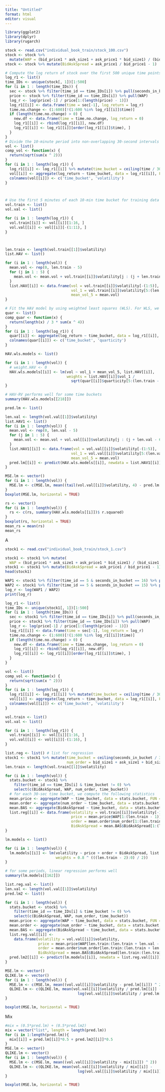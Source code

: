 ---
title: "Untitled"
format: html
editor: visual
---

```{r}
library(ggplot2)
library(dplyr)
library(rugarch)
```

```{r}
stock <- read.csv("individual_book_train/stock_100.csv")
stock <- stock %>% 
  mutate(WAP = (bid_price1 * ask_size1 + ask_price1 * bid_size1) / (bid_size1 + ask_size1))
stock <- stock %>% mutate(BidAskSpread = ask_price1 / bid_price1 - 1)

# Compute the log return of stock over the first 500 unique time points.
log_r1 <- list()
time_IDs <- unique(stock[, 1])[1:500]
for (i in 1 : length(time_IDs)) {
  sec <- stock %>% filter(time_id == time_IDs[i]) %>% pull(seconds_in_bucket)
  price <- stock %>% filter(time_id == time_IDs[i]) %>% pull(WAP)
  log_r <- log(price[-1] / price[1:(length(price) - 1)])
  log_r1[[i]] <- data.frame(time = sec[-1], log_return = log_r)
  time.no.change <- (1:600)[!(1:600 %in% log_r1[[i]]$time)]
  if (length(time.no.change) > 0) {
    new.df <- data.frame(time = time.no.change, log_return = 0)
    log_r1[[i]] <- rbind(log_r1[[i]], new.df)
    log_r1[[i]] <- log_r1[[i]][order(log_r1[[i]]$time), ]
  }
}
# Divide the 10-minute period into non-overlapping 30-second intervals and use the list to store the volatility of stock for each 30-second period in different time periods.
vol <- list()
comp_vol <- function(x) {
  return(sqrt(sum(x ^ 2)))
}
for (i in 1 : length(log_r1)) {
  log_r1[[i]] <- log_r1[[i]] %>% mutate(time_bucket = ceiling(time / 30))
  vol[[i]] <- aggregate(log_return ~ time_bucket, data = log_r1[[i]], FUN = comp_vol)
  colnames(vol[[i]]) <- c('time_bucket', 'volatility')
}



# Use the first 5 minutes of each 10-min time bucket for training data and the last 5 minutes for validation.
vol.train <- list()
vol.val <- list()

for (i in 1 : length(log_r1)) {
  vol.train[[i]] <- vol[[i]][1:16, ]
  vol.val[[i]] <- vol[[i]][-(1:11), ]
}



len.train <- length(vol.train[[1]]$volatility)
list.HAV <- list()

for (i in 1 : length(vol)) {
  mean.vol <- rep(0, len.train - 5)
  for (j in 1 : 5) {
    mean.vol <- mean.vol + vol.train[[i]]$volatility[j : (j + len.train - 6)] / 5
  }
  list.HAV[[i]] <- data.frame(vol = vol.train[[i]]$volatility[-(1:5)], 
                              vol_1 = vol.train[[i]]$volatility[5:(len.train - 1)],
                              mean_vol_5 = mean.vol)
}

# Fit the HAV model by using weighted least squares (WLS). For WLS, we use $w_t = \text{RV}_{t-1}/\sqrt{\text{RQ}_{t-1}}$ as the weight for each time period t.
quar <- list()
comp_quar <- function(x) {
  return(length(x) / 3 * sum(x ^ 4))
}
for (i in 1 : length(log_r1)) {
  quar[[i]] <- aggregate(log_return ~ time_bucket, data = log_r1[[i]], FUN = comp_quar)
  colnames(quar[[i]]) <- c('time_bucket', 'quarticity')
}

HAV.wls.models <- list()

for (i in 1 : length(vol)) {
  # weight.HAV <- 0
  HAV.wls.models[[i]] <- lm(vol ~ vol_1 + mean_vol_5, list.HAV[[i]],
                            weights = list.HAV[[i]]$vol_1 / 
                              sqrt(quar[[i]]$quarticity[5:(len.train - 1)]))
}

# HAV-RV performs well for some time buckets
summary(HAV.wls.models[[218]])

pred.lm <- list()

len.val <- length(vol.val[[1]]$volatility)
list.HAV1 <- list()
for (i in 1 : length(vol)) {
  mean.vol <- rep(0, len.val - 5)
  for (j in 1 : 5) {
    mean.vol <- mean.vol + vol.val[[i]]$volatility[j : (j + len.val - 6)] / 5
  }
  list.HAV1[[i]] <- data.frame(vol = vol.val[[i]]$volatility[-(1:5)], 
                              vol_1 = vol.val[[i]]$volatility[5:(len.val - 1)],
                              mean_vol_5 = mean.vol)
  pred.lm[[i]] <- predict(HAV.wls.models[[i]], newdata = list.HAV1[[i]])
}

MSE.lm <- vector()
for (i in 1 : length(vol)) {
  MSE.lm <- c(MSE.lm, mean((tail(vol.val[[i]]$volatility, 4) - pred.lm[[i]])^2))
}
boxplot(MSE.lm, horizontal = TRUE)
```

```{r}
rs <- vector()
for (i in 1 : length(vol)) {
  rs <- c(rs, summary(HAV.wls.models[[i]])$ r.squared)
}
boxplot(rs, horizontal = TRUE)
mean_rs = mean(rs)
mean_rs
```

A

```{r}
stock1 <- read.csv("individual_book_train/stock_1.csv")

stock1 <- stock1 %>% mutate(
  WAP = (bid_price1 * ask_size1 + ask_price1 * bid_size1) / (bid_size1 + ask_size1))
stock1 <- stock1 %>% mutate(BidAskSpread = ask_price1 / bid_price1 - 1)
head(stock1)

WAP1 <- stock1 %>% filter(time_id == 5 & seconds_in_bucket == 16) %>% pull(WAP)
WAP2 <- stock1 %>% filter(time_id == 5 & seconds_in_bucket == 15) %>% pull(WAP)
log_r <- log(WAP1 / WAP2)
print(log_r)

log_r1 <- list()
time_IDs <- unique(stock1[, 1])[1:500]
for (i in 1 : length(time_IDs)) {
  sec <- stock1 %>% filter(time_id == time_IDs[i]) %>% pull(seconds_in_bucket)
  price <- stock1 %>% filter(time_id == time_IDs[i]) %>% pull(WAP)
  log_r <- log(price[-1] / price[1:(length(price) - 1)])
  log_r1[[i]] <- data.frame(time = sec[-1], log_return = log_r)
  time.no.change <- (1:600)[!(1:600 %in% log_r1[[i]]$time)]
  if (length(time.no.change) > 0) {
    new.df <- data.frame(time = time.no.change, log_return = 0)
    log_r1[[i]] <- rbind(log_r1[[i]], new.df)
    log_r1[[i]] <- log_r1[[i]][order(log_r1[[i]]$time), ]
  }
}

vol <- list()
comp_vol <- function(x) {
  return(sqrt(sum(x ^ 2)))
}
for (i in 1 : length(log_r1)) {
  log_r1[[i]] <- log_r1[[i]] %>% mutate(time_bucket = ceiling(time / 30))
  vol[[i]] <- aggregate(log_return ~ time_bucket, data = log_r1[[i]], FUN = comp_vol)
  colnames(vol[[i]]) <- c('time_bucket', 'volatility')
}

vol.train <- list()
vol.val <- list()

for (i in 1 : length(log_r1)) {
  vol.train[[i]] <- vol[[i]][1:16, ]
  vol.val[[i]] <- vol[[i]][-(1:16), ]
}

list.reg <- list() # list for regression
stock1 <- stock1 %>% mutate(time_bucket = ceiling(seconds_in_bucket / 30),
                            num_order = bid_size1 + ask_size1 + bid_size2 + ask_size2)
len.train <- length(vol.train[[1]]$volatility)

for (i in 1 : length(vol)) {
  stats.bucket <- stock1 %>% 
    filter(time_id == time_IDs[i] & time_bucket != 0) %>% 
    select(c(BidAskSpread, WAP, num_order, time_bucket)) 
  # for each 30-sec time bucket, we compute the following statistics
  mean.price <- aggregate(WAP ~ time_bucket, data = stats.bucket, FUN = mean)
  mean.order <- aggregate(num_order ~ time_bucket, data = stats.bucket, FUN = mean)
  mean.BAS <- aggregate(BidAskSpread ~ time_bucket, data = stats.bucket, FUN = mean)
  list.reg[[i]] <- data.frame(volatility = vol.train[[i]]$volatility[-1], 
                              price = mean.price$WAP[1:(len.train - 1)],
                              order = mean.order$num_order[1:(len.train - 1)],
                              BidAskSpread = mean.BAS$BidAskSpread[1:(len.train - 1)])
}

lm.models <- list()

for (i in 1 : length(vol)) {
  lm.models[[i]] <- lm(volatility ~ price + order + BidAskSpread, list.reg[[i]],
                       weights = 0.8 ^ (((len.train - 2):0) / 2))
}

# for some periods, linear regression performs well
summary(lm.models[[162]])

list.reg.val <- list()
len.val <- length(vol.val[[1]]$volatility)
pred.lm2 <- list()

for (i in 1 : length(vol)) {
  stats.bucket <- stock1 %>% 
    filter(time_id == time_IDs[i] & time_bucket != 0) %>% 
    select(c(BidAskSpread, WAP, num_order, time_bucket))
  mean.price <- aggregate(WAP ~ time_bucket, data = stats.bucket, FUN = mean)
  mean.order <- aggregate(num_order ~ time_bucket, data = stats.bucket, FUN = mean)
  mean.BAS <- aggregate(BidAskSpread ~ time_bucket, data = stats.bucket, FUN = mean)
  list.reg.val[[i]] <- 
    data.frame(volatility = vol.val[[i]]$volatility, 
               price = mean.price$WAP[len.train:(len.train + len.val - 1)],
               order = mean.order$num_order[len.train:(len.train + len.val - 1)],
               BidAskSpread = mean.BAS$BidAskSpread[len.train:(len.train + len.val - 1)])
  pred.lm2[[i]] <- predict(lm.models[[i]], newdata = list.reg.val[[i]])
}

MSE.lm <- vector()
QLIKE.lm <- vector()
for (i in 1 : length(vol)) {
  MSE.lm <- c(MSE.lm, mean((vol.val[[i]]$volatility - pred.lm[[i]]) ^ 2))
  QLIKE.lm <- c(QLIKE.lm, mean(vol.val[[i]]$volatility / pred.lm[[i]] - 
                                 log(vol.val[[i]]$volatility / pred.lm[[i]]) - 1))
}

boxplot(MSE.lm, horizontal = TRUE)
```

Mix

```{r}
#mix = (0.5*pred.lm) + (0.5*pred.lm2)
mix = vector("list", length = length(pred.lm))
for (i in 1:length(pred.lm)){
  mix[[i]] = pred.lm[[i]]*0.5 + pred.lm2[[i]]*0.5
}
MSE.lm <- vector()
QLIKE.lm <- vector()
for (i in 1 : length(vol)) {
  MSE.lm <- c(MSE.lm, mean((vol.val[[i]]$volatility - mix[[i]]) ^ 2))
  QLIKE.lm <- c(QLIKE.lm, mean(vol.val[[i]]$volatility / mix[[i]] - 
                                 log(vol.val[[i]]$volatility / mix[[i]]) - 1))
}

boxplot(MSE.lm, horizontal = TRUE)
```
